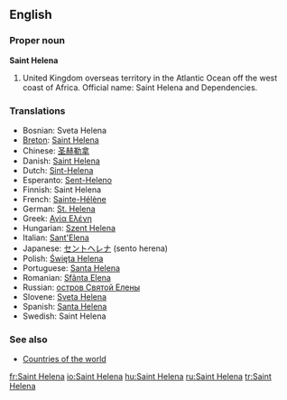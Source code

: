 ==English==

===Proper noun===
'''Saint Helena'''

# United Kingdom overseas territory in the Atlantic Ocean off the west coast of Africa. Official name: Saint Helena and Dependencies.

===Translations===
{{rfc-level|Translations at L3+ (AutoFormat would have corrected level of Translations)}}
*Bosnian: Sveta Helena {{f}}
*[[Breton]]: [[Saint Helena]]
*Chinese: [[圣赫勒拿]]
*Danish: [[Saint Helena]]
*Dutch: [[Sint-Helena]]
*Esperanto: [[Sent-Heleno]]
*Finnish: Saint Helena
*French: [[Sainte-Hélène]] {{f}}
*German: [[St. Helena]]
*Greek: [[Αγία Ελένη]] {{f}}
*Hungarian: [[Szent Helena]]
*Italian: [[Sant'Elena]]
*Japanese: [[セントヘレナ]] (sento herena)
*Polish: [[Święta Helena]]
*Portuguese: [[Santa Helena]] {{f}}
*Romanian: [[Sfânta Elena]] {{f}}
*Russian: [[остров Святой Елены]]
*Slovene: [[Sveta Helena]] {{f}}
*Spanish: [[Santa Helena]] {{f}}
*Swedish: Saint Helena

===See also===
* [[Countries of the world]]

[[fr:Saint Helena]]
[[io:Saint Helena]]
[[hu:Saint Helena]]
[[ru:Saint Helena]]
[[tr:Saint Helena]]